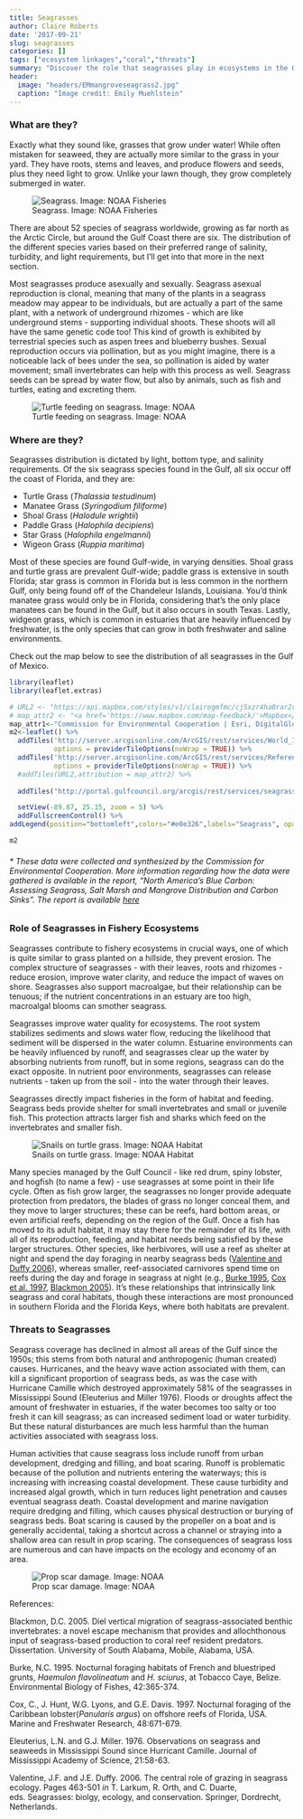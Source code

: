 ---
title: Seagrasses
author: Claire Roberts
date: '2017-09-21'
slug: seagrasses
categories: []
tags: ["ecosystem linkages","coral","threats"]
summary: "Discover the role that seagrasses play in ecosystems in the Gulf of Mexico"
header:
  image: "headers/EMmangroveseagrass2.jpg"
  caption: "Image credit: Emily Muehlstein"
---

### What are they?

Exactly what they sound like, grasses that grow under water!  While often mistaken for seaweed, they are actually more similar to the grass in your yard.  They have roots, stems and leaves, and produce flowers and seeds, plus they need light to grow.  Unlike your lawn though, they grow completely submerged in water.

![Seagrass. Image: NOAA Fisheries](/img/seagrassFlounder2.jpg)

There are about 52 species of seagrass worldwide, growing as far north as the Arctic Circle, but around the Gulf Coast there are six.  The distribution of the different species varies based on their preferred range of salinity, turbidity, and light requirements, but I'll get into that more in the next section.

Most seagrasses produce asexually and sexually. Seagrass asexual reproduction is clonal, meaning that many of the plants in a seagrass meadow may appear to be individuals, but are actually a part of the same plant, with a network of underground rhizomes - which are like underground stems - supporting individual shoots.  These shoots will all have the same genetic code too!  This kind of growth is exhibited by terrestrial species such as aspen trees and blueberry bushes.  Sexual reproduction occurs via pollination, but as you might imagine, there is a noticeable lack of bees under the sea, so pollination is aided by water movement; small invertebrates can help with this process as well. Seagrass seeds can be spread by water flow, but also by animals, such as fish and turtles, eating and excreting them.

![Turtle feeding on seagrass. Image: NOAA](/img/seaturtleNOAA.jpg)


### Where are they?
Seagrasses distribution is dictated by light, bottom type, and salinity requirements.  Of the six seagrass species found in the Gulf, all six occur off the coast of Florida, and they are:

- Turtle Grass (*Thalassia testudinum*)
- Manatee Grass (*Syringodium filiforme*)
- Shoal Grass (*Halodule wrightii*)
- Paddle Grass (*Halophila decipiens*)
- Star Grass (*Halophila engelmanni*)
- Wigeon Grass (*Ruppia maritima*)


Most of these species are found Gulf-wide, in varying densities.  Shoal grass and turtle grass are prevalent Gulf-wide; paddle grass is extensive in south Florida; star grass is common in Florida but is less common in the northern Gulf, only being found off of the Chandeleur Islands, Louisiana. You'd think manatee grass would only be in Florida, considering that's the only place manatees can be found in the Gulf, but it also occurs in south Texas. Lastly, widgeon grass, which is common in estuaries that are heavily influenced by freshwater, is the only species that can grow in both freshwater and saline environments.

Check out the map below to see the distribution of all seagrasses in the Gulf of Mexico.


```{r map, echo=FALSE, warning=FALSE, message=FALSE}
library(leaflet)
library(leaflet.extras)

# URL2 <- "https://api.mapbox.com/styles/v1/clairegmfmc/cj5xzr4ha0rar2rpcsm9u3xtn/tiles/256/{z}/{x}/{y}?access_token=pk.eyJ1IjoiY2xhaXJlZ21mbWMiLCJhIjoiY2o1dG83cW9lMGM5dTMzdDgzdHh2emVkbSJ9.uH9tkZq3rXb53lcCc7O-TA"
# map_attr2 <- "<a href='https://www.mapbox.com/map-feedback/'>Mapbox</a>"
map_attr1<-"Commission for Environmental Cooperation | Esri, DigitalGlobe, GeoEye, Earthstar Geographics, CNES/Airbus DS, USDA, USGS, AeroGRID, IGN"
m2<-leaflet() %>%
  addTiles('http://server.arcgisonline.com/ArcGIS/rest/services/World_Imagery/MapServer/tile/{z}/{y}/{x}',
           options = providerTileOptions(noWrap = TRUE)) %>%
  addTiles('http://server.arcgisonline.com/ArcGIS/rest/services/Reference/World_Boundaries_and_Places/Mapserver/tile/{z}/{y}/{x}',
           options = providerTileOptions(noWrap = TRUE)) %>%
  #addTiles(URL2,attribution = map_attr2) %>%
  
  addTiles("http://portal.gulfcouncil.org/arcgis/rest/services/seagrass/MapServer/tile/{z}/{y}/{x}", attribution=map_attr1) %>% 

  setView(-89.87, 25.15, zoom = 5) %>% 
  addFullscreenControl() %>% 
addLegend(position="bottomleft",colors="#e0e326",labels="Seagrass", opacity = 1) 

m2
```

###### * These data were collected and synthesized by the Commission for Environmental Cooperation. More information regarding how the data were gathered is available in the report, "North America's Blue Carbon: Assessing Seagrass, Salt Marsh and Mangrove Distribution and Carbon Sinks". The report is available <a target="_blank" href="http://www3.cec.org/islandora/en/item/11664-north-america-s-blue-carbon-assessing-seagrass-salt-marsh-and-mangrove-en.pdf"> here </a>


### Role of Seagrasses in Fishery Ecosystems

Seagrasses contribute to fishery ecosystems in crucial ways, one of which is quite similar to grass planted on a hillside, they prevent erosion.  The complex structure of seagrasses - with their leaves, roots and rhizomes - reduce erosion, improve water clarity, and reduce the impact of waves on shore.  Seagrasses also support macroalgae, but their relationship can be tenuous; if the nutrient concentrations in an estuary are too high, macroalgal blooms can smother seagrass.

Seagrasses improve water quality for ecosystems.  The root system stabilizes sediments and slows water flow, reducing the likelihood that sediment will be dispersed in the water column.  Estuarine environments can be heavily influenced by runoff, and seagrasses clear up the water by absorbing nutrients from runoff, but in some regions, seagrass can do the exact opposite.  In nutrient poor environments, seagrasses can release nutrients - taken up from the soil - into the water through their leaves.

Seagrasses directly impact fisheries in the form of habitat and feeding.  Seagrass beds provide shelter for small invertebrates and small or juvenile fish.  This protection attracts larger fish and sharks which feed on the invertebrates and smaller fish.

![Snails on turtle grass. Image: NOAA Habitat](/img/turtleGrassSnails.jpg)

<!--*shark in seagrass pic from Lindsay (add this eventually)-->

Many species managed by the Gulf Council - like red drum, spiny lobster, and hogfish (to name a few) - use seagrasses at some point in their life cycle.  Often as fish grow larger, the seagrasses no longer provide adequate protection from predators, the blades of grass no longer conceal them, and they move to larger structures; these can be reefs, hard bottom areas, or even artificial reefs, depending on the region of the Gulf.  Once a fish has moved to its adult habitat, it may stay there for the remainder of its life, with all of its reproduction, feeding, and habitat needs being satisfied by these larger structures.  Other species, like herbivores, will use a reef as shelter at night and spend the day foraging in nearby seagrass beds (<a href="https://link.springer.com/chapter/10.1007/978-1-4020-2983-7_20" target="_blank">Valentine and Duffy 2006</a>), whereas smaller, reef-associated carnivores spend time on reefs during the day and forage in seagrass at night (e.g., <a href="https://link.springer.com/article/10.1007/BF00001467" target="_blank">Burke 1995</a>, <a href="http://www.publish.csiro.au/MF/MF97198" target="_blank">Cox et al. 1997</a>, <a href=" http://sunzi.lib.hku.hk/ER/detail/hkul/3520238" target="_blank">Blackmon 2005</a>).  It's these relationships that intrinsically link seagrass and coral habitats, though these interactions are most pronounced in southern Florida and the Florida Keys, where both habitats are prevalent.


### Threats to Seagrasses

Seagrass coverage has declined in almost all areas of the Gulf since the 1950s; this stems from both natural and anthropogenic (human created) causes.  Hurricanes, and the heavy wave action associated with them, can kill a significant proportion of seagrass beds, as was the case with Hurricane Camille which destroyed approximately 58% of the seagrasses in Mississippi Sound (Eleuterius and Miller 1976).  Floods or droughts affect the amount of freshwater in estuaries, if the water becomes too salty or too fresh it can kill seagrass; as can increased sediment load or water turbidity.  But these natural disturbances are much less harmful than the human activities associated with seagrass loss.

Human activities that cause seagrass loss include runoff from urban development, dredging and filling, and boat scaring. Runoff is problematic because of the pollution and nutrients entering the waterways; this is increasing with increasing coastal development. These cause turbidity and increased algal growth, which in turn reduces light penetration and causes eventual seagrass death.  Coastal development and marine navigation require dredging and filling, which causes physical destruction or burying of seagrass beds.  Boat scaring is caused by the propeller on a boat and is generally accidental, taking a shortcut across a channel or straying into a shallow area can result in prop scaring.  The consequences of seagrass loss are numerous and can have impacts on the ecology and economy of an area.

![Prop scar damage. Image: NOAA](/img/propscarDamageNOAA.jpg)



References:

Blackmon, D.C. 2005. Diel vertical migration of seagrass-associated benthic invertebrates: a novel escape mechanism that provides and allochthonous input of seagrass-based production to coral reef resident predators. Dissertation. University of South Alabama, Mobile, Alabama, USA.

Burke, N.C. 1995. Nocturnal foraging habitats of French and bluestriped grunts, *Haemulon flavolineatum* and *H. sciurus*, at Tobacco Caye, Belize. Environmental Biology of Fishes, 42:365-374.

Cox, C., J. Hunt, W.G. Lyons, and G.E. Davis. 1997. Nocturnal foraging of the Caribbean lobster(*Panularis argus*) on offshore reefs of Florida, USA. Marine and Freshwater Research, 48:671-679.

Eleuterius, L.N. and G.J. Miller. 1976. Observations on seagrass and seaweeds in Mississippi Sound since Hurricant Camille. Journal of Mississippi Academy of Science, 21:58-63.

Valentine, J.F. and J.E. Duffy. 2006. The central role of grazing in seagrass ecology. Pages 463-501 *in* T. Larkum, R. Orth, and C. Duarte, eds. Seagrasses: biolgy, ecology, and conservation. Springer, Dordrecht, Netherlands.







